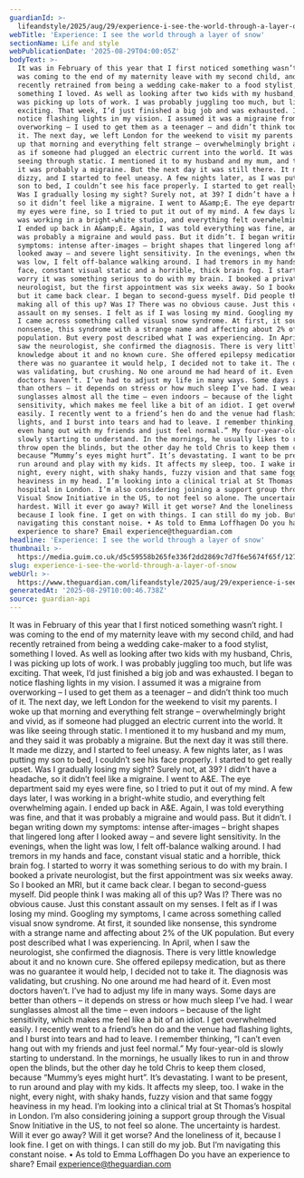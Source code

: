 ```yaml
---
guardianId: >-
  lifeandstyle/2025/aug/29/experience-i-see-the-world-through-a-layer-of-snow-visual-snow-syndrome
webTitle: 'Experience: I see the world through a layer of snow'
sectionName: Life and style
webPublicationDate: '2025-08-29T04:00:05Z'
bodyText: >-
  It was in February of this year that I first noticed something wasn’t right. I
  was coming to the end of my maternity leave with my second child, and had
  recently retrained from being a wedding cake-maker to a food stylist,
  something I loved. As well as looking after two kids with my husband, Chris, I
  was picking up lots of work. I was probably juggling too much, but life was
  exciting. That week, I’d just finished a big job and was exhausted. I began to
  notice flashing lights in my vision. I assumed it was a migraine from
  overworking – I used to get them as a teenager – and didn’t think too much of
  it. The next day, we left London for the weekend to visit my parents. I woke
  up that morning and everything felt strange – overwhelmingly bright and vivid,
  as if someone had plugged an electric current into the world. It was like
  seeing through static. I mentioned it to my husband and my mum, and they said
  it was probably a migraine. But the next day it was still there. It made me
  dizzy, and I started to feel uneasy. A few nights later, as I was putting my
  son to bed, I couldn’t see his face properly. I started to get really upset.
  Was I gradually losing my sight? Surely not, at 39? I didn’t have a headache,
  so it didn’t feel like a migraine. I went to A&amp;E. The eye department said
  my eyes were fine, so I tried to put it out of my mind. A few days later, I
  was working in a bright-white studio, and everything felt overwhelming again.
  I ended up back in A&amp;E. Again, I was told everything was fine, and that it
  was probably a migraine and would pass. But it didn’t. I began writing down my
  symptoms: intense after-images – bright shapes that lingered long after I
  looked away – and severe light sensitivity. In the evenings, when the light
  was low, I felt off-balance walking around. I had tremors in my hands and
  face, constant visual static and a horrible, thick brain fog. I started to
  worry it was something serious to do with my brain. I booked a private
  neurologist, but the first appointment was six weeks away. So I booked an MRI,
  but it came back clear. I began to second-guess myself. Did people think I was
  making all of this up? Was I? There was no obvious cause. Just this constant
  assault on my senses. I felt as if I was losing my mind. Googling my symptoms,
  I came across something called visual snow syndrome. At first, it sounded like
  nonsense, this syndrome with a strange name and affecting about 2% of the UK
  population. But every post described what I was experiencing. In April, when I
  saw the neurologist, she confirmed the diagnosis. There is very little
  knowledge about it and no known cure. She offered epilepsy medication, but as
  there was no guarantee it would help, I decided not to take it. The diagnosis
  was validating, but crushing. No one around me had heard of it. Even most
  doctors haven’t. I’ve had to adjust my life in many ways. Some days are better
  than others – it depends on stress or how much sleep I’ve had. I wear
  sunglasses almost all the time – even indoors – because of the light
  sensitivity, which makes me feel like a bit of an idiot. I get overwhelmed
  easily. I recently went to a friend’s hen do and the venue had flashing
  lights, and I burst into tears and had to leave. I remember thinking, “I can’t
  even hang out with my friends and just feel normal.” My four-year-old is
  slowly starting to understand. In the mornings, he usually likes to run in and
  throw open the blinds, but the other day he told Chris to keep them closed,
  because “Mummy’s eyes might hurt”. It’s devastating. I want to be present, to
  run around and play with my kids. It affects my sleep, too. I wake in the
  night, every night, with shaky hands, fuzzy vision and that same foggy
  heaviness in my head. I’m looking into a clinical trial at St Thomas’s
  hospital in London. I’m also considering joining a support group through the
  Visual Snow Initiative in the US, to not feel so alone. The uncertainty is
  hardest. Will it ever go away? Will it get worse? And the loneliness of it,
  because I look fine. I get on with things. I can still do my job. But I’m
  navigating this constant noise. • As told to Emma Loffhagen Do you have an
  experience to share? Email experience@theguardian.com
headline: 'Experience: I see the world through a layer of snow'
thumbnail: >-
  https://media.guim.co.uk/d5c59558b265fe336f2dd2869c7d7f6e5674f65f/1271_557_5085_4070/500.jpg
slug: experience-i-see-the-world-through-a-layer-of-snow
webUrl: >-
  https://www.theguardian.com/lifeandstyle/2025/aug/29/experience-i-see-the-world-through-a-layer-of-snow-visual-snow-syndrome
generatedAt: '2025-08-29T10:00:46.738Z'
source: guardian-api
---
```

It was in February of this year that I first noticed something wasn’t right. I was coming to the end of my maternity leave with my second child, and had recently retrained from being a wedding cake-maker to a food stylist, something I loved. As well as looking after two kids with my husband, Chris, I was picking up lots of work. I was probably juggling too much, but life was exciting. That week, I’d just finished a big job and was exhausted. I began to notice flashing lights in my vision. I assumed it was a migraine from overworking – I used to get them as a teenager – and didn’t think too much of it. The next day, we left London for the weekend to visit my parents. I woke up that morning and everything felt strange – overwhelmingly bright and vivid, as if someone had plugged an electric current into the world. It was like seeing through static. I mentioned it to my husband and my mum, and they said it was probably a migraine. But the next day it was still there. It made me dizzy, and I started to feel uneasy. A few nights later, as I was putting my son to bed, I couldn’t see his face properly. I started to get really upset. Was I gradually losing my sight? Surely not, at 39? I didn’t have a headache, so it didn’t feel like a migraine. I went to A&amp;E. The eye department said my eyes were fine, so I tried to put it out of my mind. A few days later, I was working in a bright-white studio, and everything felt overwhelming again. I ended up back in A&amp;E. Again, I was told everything was fine, and that it was probably a migraine and would pass. But it didn’t. I began writing down my symptoms: intense after-images – bright shapes that lingered long after I looked away – and severe light sensitivity. In the evenings, when the light was low, I felt off-balance walking around. I had tremors in my hands and face, constant visual static and a horrible, thick brain fog. I started to worry it was something serious to do with my brain. I booked a private neurologist, but the first appointment was six weeks away. So I booked an MRI, but it came back clear. I began to second-guess myself. Did people think I was making all of this up? Was I? There was no obvious cause. Just this constant assault on my senses. I felt as if I was losing my mind. Googling my symptoms, I came across something called visual snow syndrome. At first, it sounded like nonsense, this syndrome with a strange name and affecting about 2% of the UK population. But every post described what I was experiencing. In April, when I saw the neurologist, she confirmed the diagnosis. There is very little knowledge about it and no known cure. She offered epilepsy medication, but as there was no guarantee it would help, I decided not to take it. The diagnosis was validating, but crushing. No one around me had heard of it. Even most doctors haven’t. I’ve had to adjust my life in many ways. Some days are better than others – it depends on stress or how much sleep I’ve had. I wear sunglasses almost all the time – even indoors – because of the light sensitivity, which makes me feel like a bit of an idiot. I get overwhelmed easily. I recently went to a friend’s hen do and the venue had flashing lights, and I burst into tears and had to leave. I remember thinking, “I can’t even hang out with my friends and just feel normal.” My four-year-old is slowly starting to understand. In the mornings, he usually likes to run in and throw open the blinds, but the other day he told Chris to keep them closed, because “Mummy’s eyes might hurt”. It’s devastating. I want to be present, to run around and play with my kids. It affects my sleep, too. I wake in the night, every night, with shaky hands, fuzzy vision and that same foggy heaviness in my head. I’m looking into a clinical trial at St Thomas’s hospital in London. I’m also considering joining a support group through the Visual Snow Initiative in the US, to not feel so alone. The uncertainty is hardest. Will it ever go away? Will it get worse? And the loneliness of it, because I look fine. I get on with things. I can still do my job. But I’m navigating this constant noise. • As told to Emma Loffhagen Do you have an experience to share? Email experience@theguardian.com
